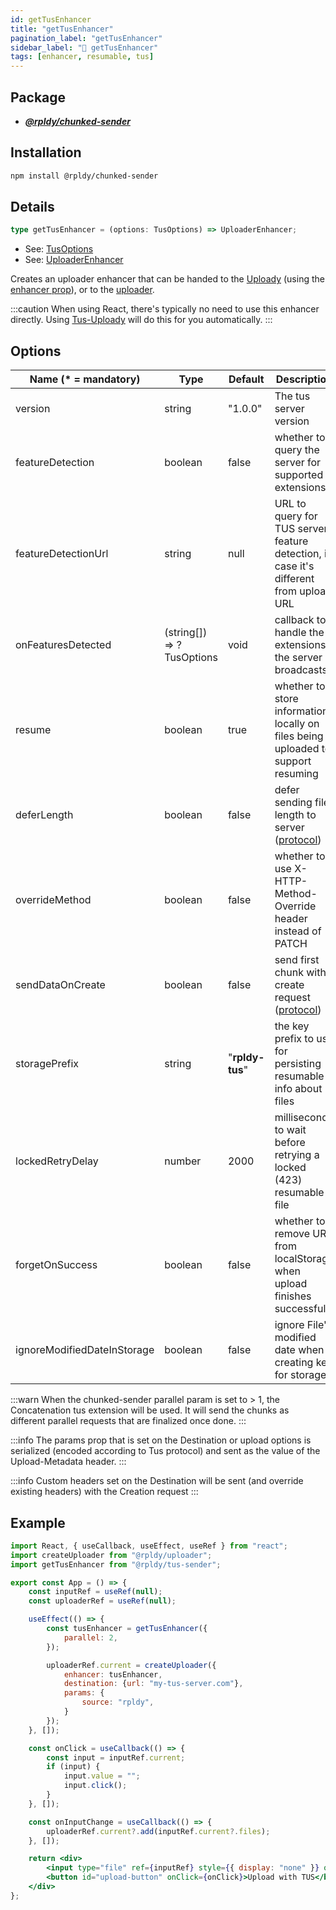 ```yaml
---
id: getTusEnhancer
title: "getTusEnhancer"
pagination_label: "getTusEnhancer"
sidebar_label: "💪 getTusEnhancer"
tags: [enhancer, resumable, tus]
---
```


## Package

- **_[@rpldy/chunked-sender](../../packages/rpldy-chunked-sender)_**

## Installation

```bash npm2yarn
npm install @rpldy/chunked-sender
```

## Details

```typescript
type getTusEnhancer = (options: TusOptions) => UploaderEnhancer;
```

- See: [TusOptions](../types#tusoptions)
- See: [UploaderEnhancer](../types#uploaderenhancer)

Creates an uploader enhancer that can be handed to the [Uploady](..) (using the [enhancer prop](..#enhancer)),
or to the [uploader](../uploader).

:::caution
When using React, there's typically no need to use this enhancer directly.
Using [Tus-Uploady](../providers/tus-uploady) will do this for you automatically.
:::

## Options

| Name (* = mandatory) | Type          | Default       | Description  |
| --------------       | ------------- | ------------- | ------------|
| version           | string    | "1.0.0" | The tus server version|
| featureDetection | boolean    | false | whether to query the server for supported extensions|
| featureDetectionUrl | string | null | URL to query for TUS server feature detection, in case it's different from upload URL|
| onFeaturesDetected  | (string[]) => ?TusOptions | void | callback to handle the extensions the server broadcasts|
| resume    |   boolean     | true | whether to store information locally on files being uploaded to support resuming|
| deferLength | boolean | false | defer sending file length to server ([protocol](https://tus.io/protocols/resumable-upload.html#upload-defer-length))|
| overrideMethod | boolean | false | whether to use X-HTTP-Method-Override header instead of PATCH|
| sendDataOnCreate | boolean | false | send first chunk with create request ([protocol](https://tus.io/protocols/resumable-upload.html#creation-with-upload))|
| storagePrefix | string | "__rpldy-tus__" | the key prefix to use for persisting resumable info about files|
| lockedRetryDelay | number | 2000 | milliseconds to wait before retrying a locked (423) resumable file|
| forgetOnSuccess   | boolean | false | whether to remove URL from localStorage when upload finishes successfully|
| ignoreModifiedDateInStorage   | boolean   | false     | ignore File's modified date when creating key for storage|

:::warn
When the chunked-sender parallel param is set to > 1, the Concatenation tus extension will be used.
It will send the chunks as different parallel requests that are finalized once done.
:::

:::info
The params prop that is set on the Destination or upload options is serialized (encoded according to Tus protocol) and sent as the value of the Upload-Metadata header.
:::

:::info
Custom headers set on the Destination will be sent (and override existing headers) with the Creation request
:::


## Example

```jsx
import React, { useCallback, useEffect, useRef } from "react";
import createUploader from "@rpldy/uploader";
import getTusEnhancer from "@rpldy/tus-sender";

export const App = () => {
	const inputRef = useRef(null);
	const uploaderRef = useRef(null);

	useEffect(() => {
		const tusEnhancer = getTusEnhancer({
			parallel: 2,
		});

		uploaderRef.current = createUploader({
			enhancer: tusEnhancer,
			destination: {url: "my-tus-server.com"},
			params: {
				source: "rpldy",
			}
		});
	}, []);

	const onClick = useCallback(() => {
		const input = inputRef.current;
		if (input) {
			input.value = "";
			input.click();
		}
	}, []);

	const onInputChange = useCallback(() => {
		uploaderRef.current?.add(inputRef.current?.files);
	}, []);

	return <div>
		<input type="file" ref={inputRef} style={{ display: "none" }} onChange={onInputChange}/>
		<button id="upload-button" onClick={onClick}>Upload with TUS</button>
	</div>
};
```
